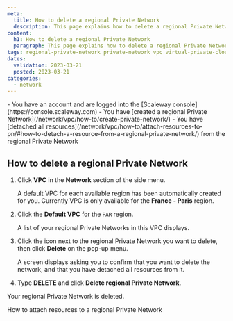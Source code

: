 ```yaml
---
meta:
  title: How to delete a regional Private Network
  description: This page explains how to delete a regional Private Network
content:
  h1: How to delete a regional Private Network
  paragraph: This page explains how to delete a regional Private Network
tags: regional-private-network private-network vpc virtual-private-cloud delete destroy
dates:
  validation: 2023-03-21
  posted: 2023-03-21
categories:
  - network
---
```


<Macro id="iam-requirements" />
 
<Message type="requirement">
  - You have an account and are logged into the [Scaleway console](https://console.scaleway.com)
  - You have [created a regional Private Network](/network/vpc/how-to/create-private-network/)
  - You have [detached all resources](/network/vpc/how-to/attach-resources-to-pn/#how-to-detach-a-resource-from-a-regional-private-network/) from the regional Private Network
</Message>

## How to delete a regional Private Network

1. Click **VPC** in the **Network** section of the side menu.

    A default VPC for each available region has been automatically created for you. Currently VPC is only available for the **France - Paris** region.

2. Click the **Default VPC** for the `PAR` region.

    A list of your regional Private Networks in this VPC displays.

3. Click the <Icon name="more" /> icon next to the regional Private Network you want to delete, then click **Delete** on the pop-up menu.

    A screen displays asking you to confirm that you want to delete the network, and that you have detached all resources from it.

4. Type **DELETE** and click **Delete regional Private Network**.

  Your regional Private Network is deleted.

<Navigation title="See Also">
  <PreviousButton to="/network/vpc/how-to/attach-resources-to-pn/">How to attach resources to a regional Private Network</PreviousButton>
</Navigation>
